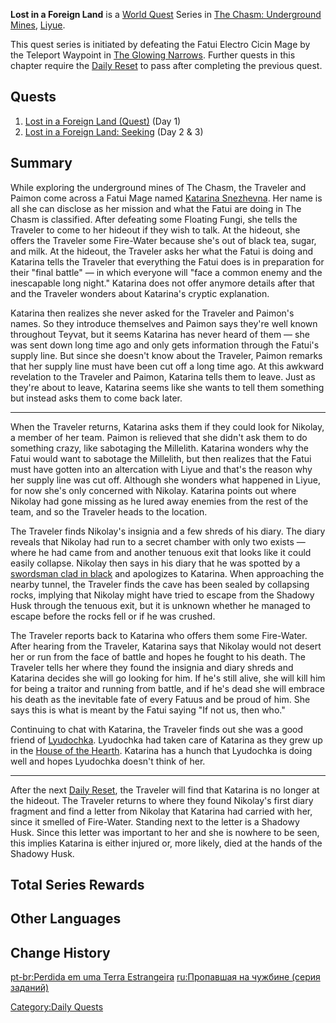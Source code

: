 {{Chapter Infobox
|image         = World Quest Lost in a Foreign Land.png
|type          = World
|region        = Liyue
|area          = The Chasm: Underground Mines
}}
'''Lost in a Foreign Land''' is a [[World Quest]] Series in [[The Chasm: Underground Mines]], [[Liyue]].

This quest series is initiated by defeating the Fatui Electro Cicin Mage by the Teleport Waypoint in [[The Glowing Narrows]]. Further quests in this chapter require the [[Daily Reset]] to pass after completing the previous quest.

==Quests==
# [[Lost in a Foreign Land (Quest)]] (Day 1)
# [[Lost in a Foreign Land: Seeking]] (Day 2 & 3)

==Summary==
While exploring the underground mines of The Chasm, the Traveler and Paimon come across a Fatui Mage named [[Katarina Snezhevna]]. Her name is all she can disclose as her mission and what the Fatui are doing in The Chasm is classified. After defeating some Floating Fungi, she tells the Traveler to come to her hideout if they wish to talk. At the hideout, she offers the Traveler some Fire-Water because she's out of black tea, sugar, and milk. At the hideout, the Traveler asks her what the Fatui is doing and Katarina tells the Traveler that everything the Fatui does is in preparation for their "final battle" &mdash; in which everyone will "face a common enemy and the inescapable long night." Katarina does not offer anymore details after that and the Traveler wonders about Katarina's cryptic explanation.

Katarina then realizes she never asked for the Traveler and Paimon's names. So they introduce themselves and Paimon says they're well known throughout Teyvat, but it seems Katarina has never heard of them &mdash; she was sent down long time ago and only gets information through the Fatui's supply line. But since she doesn't know about the Traveler, Paimon remarks that her supply line must have been cut off a long time ago. At this awkward revelation to the Traveler and Paimon, Katarina tells them to leave. Just as they're about to leave, Katarina seems like she wants to tell them something but instead asks them to come back later.

----

When the Traveler returns, Katarina asks them if they could look for Nikolay, a member of her team. Paimon is relieved that she didn't ask them to do something crazy, like sabotaging the Millelith. Katarina wonders why the Fatui would want to sabotage the Millelith, but then realizes that the Fatui must have gotten into an altercation with Liyue and that's the reason why her supply line was cut off. Although she wonders what happened in Liyue, for now she's only concerned with Nikolay. Katarina points out where Nikolay had gone missing as he lured away enemies from the rest of the team, and so the Traveler heads to the location.

The Traveler finds Nikolay's insignia and a few shreds of his diary. The diary reveals that Nikolay had run to a secret chamber with only two exists &mdash; where he had came from and another tenuous exit that looks like it could easily collapse. Nikolay then says in his diary that he was spotted by a [[Shadowy Husk|swordsman clad in black]] and apologizes to Katarina. When approaching the nearby tunnel, the Traveler finds the cave has been sealed by collapsing rocks, implying that Nikolay might have tried to escape from the Shadowy Husk through the tenuous exit, but it is unknown whether he managed to escape before the rocks fell or if he was crushed.

The Traveler reports back to Katarina who offers them some Fire-Water. After hearing from the Traveler, Katarina says that Nikolay would not desert her or run from the face of battle and hopes he fought to his death. The Traveler tells her where they found the insignia and diary shreds and Katarina decides she will go looking for him. If he's still alive, she will kill him for being a traitor and running from battle, and if he's dead she will embrace his death as the inevitable fate of every Fatuus and be proud of him. She says this is what is meant by the Fatui saying "If not us, then who."

Continuing to chat with Katarina, the Traveler finds out she was a good friend of [[Lyudochka]]. Lyudochka had taken care of Katarina as they grew up in the [[House of the Hearth]]. Katarina has a hunch that Lyudochka is doing well and hopes Lyudochka doesn't think of her.

----

After the next [[Daily Reset]], the Traveler will find that Katarina is no longer at the hideout. The Traveler returns to where they found Nikolay's first diary fragment and find a letter from Nikolay that Katarina had carried with her, since it smelled of Fire-Water. Standing next to the letter is a Shadowy Husk. Since this letter was important to her and she is nowhere to be seen, this implies Katarina is either injured or, more likely, died at the hands of the Shadowy Husk.

==Total Series Rewards==
{{Event Rewards
|type= Quest
|Adventure EXP = 400
|Mora = 40,000
|Primogem = 60
|Hero's Wit = 4
|sort = Adventure EXP,Primogem,Hero's Wit,Mora
}}

==Other Languages==
{{Other Languages
|en      = Lost in a Foreign Land
|zhs     = 他乡迷失客
|zhs_rm  = Tāxiāng Míshī Kè
|zht     = 他鄉迷失客
|zht_rm  = Tāxiāng Míshī Kè
|zh_tl   = Guests Lost in a Foreign Land
|ja      = 異郷に迷い込んだ客
|ja_rm   = Ikyou ni Mayoikonda Kyaku{{Assumed}}
|ja_tl   = Guest Lost in a Foreign Land
|ko      = {{tt|타향|他鄉}}에서 길을 잃은 {{tt|자|者}}
|ko_rm   = Tahyang-eseo Gireul Ireun Ja
|ko_tl   = A Man Lost in a Foreign Land
|es      = Viajeros perdidos
|es_tl   = Lost Travelers
|fr      = Dans un pays étranger...
|fr_tl   = In a Foreign Land...
|ru      = Пропавшая на чужбине
|ru_tl   = Lost in a Foreign Country
|ru_note = {{lang|ru=Пропавшая|mini=1}} is a female adjective.
|th      = แขกจากแดนไกลผู้พลัดหลง
|th_rm   = Khaek chak daen klai phu phlat long
|th_tl   = 
|vi      = Lạc Lối Nơi Đất Khách
|vi_tl   = 
|de      = Verloren in der Fremde
|de_tl   = Lost in a Foreign Land
|id      = Pengembara Yang Hilang
|id_tl   = The Lost Traveler
|pt      = Perdida em uma Terra Estrangeira
|pt_tl   = 
|tr      = Yabancı Topraklarda Kaybolmak
|tr_tl   = 
|it      = Persa in una terra straniera
|it_tl   = 
}}

==Change History==
{{Change History|2.6}}
[[Category:Daily Quests]]

[[pt-br:Perdida em uma Terra Estrangeira]]
[[ru:Пропавшая на чужбине (серия заданий)]]